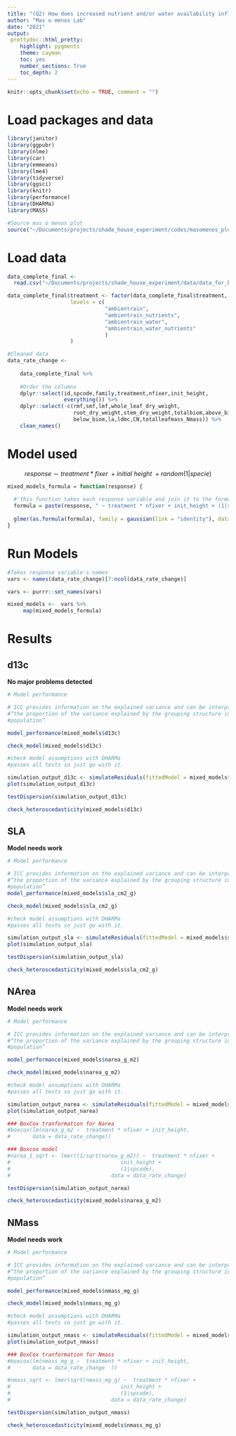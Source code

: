```yaml
---
title: "(Q2) How does increased nutrient and/or water availability influence seedling water- and nutrient-use traits and relationships with symbionts?. Checking assumptions for leaf traits variables"
author: "Mas o menos Lab"
date: "2021"
output: 
 prettydoc::html_pretty:
    highlight: pygments
    theme: cayman   
    toc: yes
    number_sections: True
    toc_depth: 2
---
```


```r
knitr::opts_chunk$set(echo = TRUE, comment = "")
```

# Load packages and data
```r
library(janitor)
library(ggpubr)
library(nlme)
library(car)
library(emmeans)
library(lme4)
library(tidyverse)
library(ggsci)
library(knitr)
library(performance)
library(DHARMa)
library(MASS)
```


```r
#Source mas o menos plot
source("~/Documents/projects/shade_house_experiment/codes/masomenos_plot.R")
```

# Load data
```r

data_complete_final <- 
  read.csv("~/Documents/projects/shade_house_experiment/data/data_for_biomass_leaftraits_models.csv", header = T)

data_complete_final$treatment <- factor(data_complete_final$treatment,
					levels = c(
							   "ambientrain", 
							   "ambientrain_nutrients",
							   "ambientrain_water",
							   "ambientrain_water_nutrients"
							   )
					)

#Cleaned data
data_rate_change <- 
  
    data_complete_final %>% 
    
	#Order the columns
    dplyr::select(id,spcode,family,treatment,nfixer,init_height,
                  everything()) %>% 
	dplyr::select(-c(rmf,smf,lmf,whole_leaf_dry_weight,
					 root_dry_weight,stem_dry_weight,totalbiom,above_biom,
					 below_biom,la,ldmc,CN,totalleafmass_Nmass)) %>% 
	clean_names()


```

# Model used 

$$response\sim treatment*fixer\ + initial\ height\ + random(1|specie)$$

```r
mixed_models_formula = function(response) {
  
  #'this function takes each response variable and join it to the formula
  formula = paste(response, " ~ treatment * nfixer + init_height + (1|spcode)")
  
  glmer(as.formula(formula), family = gaussian(link = "identity"), data = data_rate_change)
}


```

# Run Models

```r
#Takes response variable's names 
vars <- names(data_rate_change)[7:ncol(data_rate_change)]
```

```r
vars <- purrr::set_names(vars)
```

```r
mixed_models <-  vars %>%
     map(mixed_models_formula)
```

# Results

## d13c
__No major problems detected__

```r
# Model performance

# ICC provides information on the explained variance and can be interpreted as 
#“the proportion of the variance explained by the grouping structure in the 
#population”

model_performance(mixed_models$d13c)

```


```r

check_model(mixed_models$d13c)

```

```r
#check model assumptions with DHARMa 
#passes all tests so just go with it. 

simulation_output_d13c <- simulateResiduals(fittedModel = mixed_models$d13c)
plot(simulation_output_d13c) 
```

```r
testDispersion(simulation_output_d13c)
```

```r
check_heteroscedasticity(mixed_models$d13c)
```


## SLA

__Model needs work__

```r
# Model performance

# ICC provides information on the explained variance and can be interpreted as 
#“the proportion of the variance explained by the grouping structure in the 
#population”
model_performance(mixed_models$sla_cm2_g)
```



```r
check_model(mixed_models$sla_cm2_g)
```


```r
#check model assumptions with DHARMa 
#passes all tests so just go with it. 

simulation_output_sla <- simulateResiduals(fittedModel = mixed_models$sla_cm2_g)
plot(simulation_output_sla) 
```

```r
testDispersion(simulation_output_sla)
```

```r
check_heteroscedasticity(mixed_models$sla_cm2_g)
```

## NArea

__Model needs work__

```r
# Model performance

# ICC provides information on the explained variance and can be interpreted as 
#“the proportion of the variance explained by the grouping structure in the 
#population”

model_performance(mixed_models$narea_g_m2)

```


```r
check_model(mixed_models$narea_g_m2)
```


```r
#check model assumptions with DHARMa 
#passes all tests so just go with it. 

simulation_output_narea <- simulateResiduals(fittedModel = mixed_models$narea_g_m2)
plot(simulation_output_narea) 

```


```r
### BoxCox tranformation for Narea
#boxcox(lm(narea_g_m2 ~  treatment * nfixer + init_height, 
#		data = data_rate_change))
```


```r
### Boxcox model
#narea_1_sqrt <- lmer((1/sqrt(narea_g_m2)) ~  treatment * nfixer +
#								 	init_height + 
#								 	(1|spcode), 
#								 data = data_rate_change)
```

```r
testDispersion(simulation_output_narea)
```

```r
check_heteroscedasticity(mixed_models$narea_g_m2)
```

## NMass

__Model needs work__

```r
# Model performance

# ICC provides information on the explained variance and can be interpreted as 
#“the proportion of the variance explained by the grouping structure in the 
#population”

model_performance(mixed_models$nmass_mg_g)

```


```r

check_model(mixed_models$nmass_mg_g)

```


```r
#check model assumptions with DHARMa 
#passes all tests so just go with it. 

simulation_output_nmass <- simulateResiduals(fittedModel = mixed_models$nmass_mg_g)
plot(simulation_output_nmass) 
```



```r
### BoxCox tranformation for Nmass
#boxcox(lm(nmass_mg_g ~  treatment * nfixer + init_height, 
#		data = data_rate_change  ))
```

```r
#nmass_sqrt <- lmer(sqrt(nmass_mg_g) ~  treatment * nfixer +
#								 	init_height + 
#								 	(1|spcode), 
#								 data = data_rate_change)
```

```r
testDispersion(simulation_output_nmass)
```

```r
check_heteroscedasticity(mixed_models$nmass_mg_g)
```




